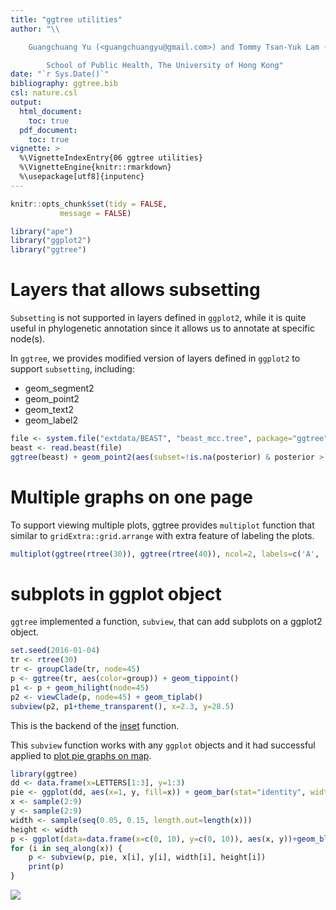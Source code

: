 ```yaml
---
title: "ggtree utilities"
author: "\\

	Guangchuang Yu (<guangchuangyu@gmail.com>) and Tommy Tsan-Yuk Lam (<ttylam@hku.hk>)\\

        School of Public Health, The University of Hong Kong"
date: "`r Sys.Date()`"
bibliography: ggtree.bib
csl: nature.csl
output: 
  html_document:
    toc: true
  pdf_document:
    toc: true
vignette: >
  %\VignetteIndexEntry{06 ggtree utilities}
  %\VignetteEngine{knitr::rmarkdown}
  %\usepackage[utf8]{inputenc}
---
```


```r
knitr::opts_chunk$set(tidy = FALSE,
		   message = FALSE)
```


```r
library("ape")
library("ggplot2")
library("ggtree")
```

# Layers that allows subsetting

`Subsetting` is not supported in layers defined in `ggplot2`, while it is quite useful in phylogenetic annotation since it allows us to annotate at specific node(s). 

In `ggtree`, we provides modified version of layers defined in `ggplot2` to support `subsetting`, including:

+ geom_segment2
+ geom_point2
+ geom_text2
+ geom_label2

```r
file <- system.file("extdata/BEAST", "beast_mcc.tree", package="ggtree")
beast <- read.beast(file)
ggtree(beast) + geom_point2(aes(subset=!is.na(posterior) & posterior > 0.75), color='firebrick')
```

# Multiple graphs on one page

To support viewing multiple plots, ggtree provides `multiplot` function that similar to `gridExtra::grid.arrange` with extra feature of labeling the plots.


```r
multiplot(ggtree(rtree(30)), ggtree(rtree(40)), ncol=2, labels=c('A', 'B'))
```

# subplots in ggplot object

`ggtree` implemented a function, `subview`, that can add subplots on a ggplot2 object. 

```r
set.seed(2016-01-04)
tr <- rtree(30)
tr <- groupClade(tr, node=45)
p <- ggtree(tr, aes(color=group)) + geom_tippoint()
p1 <- p + geom_hilight(node=45)
p2 <- viewClade(p, node=45) + geom_tiplab()
subview(p2, p1+theme_transparent(), x=2.3, y=28.5)
```

This is the backend of the [inset](advanceTreeAnnotation.html) function.

This `subview` function works with any `ggplot` objects and it had successful applied to [plot pie graphs on map](http://stackoverflow.com/questions/10368180/plotting-pie-graphs-on-map-in-ggplot/32380396#32380396).

```r
library(ggtree)
dd <- data.frame(x=LETTERS[1:3], y=1:3)
pie <- ggplot(dd, aes(x=1, y, fill=x)) + geom_bar(stat="identity", width=1) + coord_polar(theta="y") + theme_inset()
x <- sample(2:9)
y <- sample(2:9)
width <- sample(seq(0.05, 0.15, length.out=length(x)))
height <- width
p <- ggplot(data=data.frame(x=c(0, 10), y=c(0, 10)), aes(x, y))+geom_blank()
for (i in seq_along(x)) {
    p <- subview(p, pie, x[i], y[i], width[i], height[i])
    print(p)
}
```
![](figures/subview_animation.gif)


